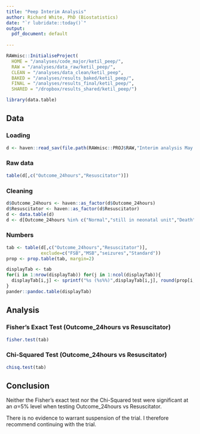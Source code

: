 ```yaml
---
title: "Peep Interim Analysis"
author: Richard White, PhD (Biostatistics)
date: "`r lubridate::today()`"
output:
  pdf_document: default
  
---
```


```r
RAWmisc::InitialiseProject(
  HOME = "/analyses/code_major/ketil_peep/",
  RAW = "/analyses/data_raw/ketil_peep/",
  CLEAN = "/analyses/data_clean/ketil_peep",
  BAKED = "/analyses/results_baked/ketil_peep/",
  FINAL = "/analyses/results_final/ketil_peep/",
  SHARED = "/dropbox/results_shared/ketil_peep/")

library(data.table)
```

## Data
### Loading
```r
d <- haven::read_sav(file.path(RAWmisc::PROJ$RAW,"Interim analysis May 2017.sav"))
```

### Raw data
```r
table(d[,c("Outcome_24hours","Resuscitator")])
```

### Cleaning
```r
d$Outcome_24hours <- haven::as_factor(d$Outcome_24hours)
d$Resuscitator <- haven::as_factor(d$Resuscitator)
d <- data.table(d)
d <- d[Outcome_24hours %in% c("Normal","still in neonatal unit","Death")]
```

### Numbers
```r
tab <- table(d[,c("Outcome_24hours","Resuscitator")],
             exclude=c("FSB","MSB","seizures","Standard"))
prop <- prop.table(tab, margin=2)

displayTab <- tab
for(i in 1:nrow(displayTab)) for(j in 1:ncol(displayTab)){
  displayTab[i,j] <- sprintf("%s (%s%%)",displayTab[i,j], round(prop[i,j]*100))
}
pander::pandoc.table(displayTab)
```

\newpage

## Analysis

### Fisher's Exact Test (Outcome_24hours vs Resuscitator)
```r
fisher.test(tab)
```

### Chi-Squared Test (Outcome_24hours vs Resuscitator)
```r
chisq.test(tab)
```

## Conclusion

Neither the Fisher's exact test nor the Chi-Squared test were significant at an $\alpha$=5% level when testing Outcome_24hours vs Resuscitator.

There is no evidence to warrant suspension of the trial. I therefore recommend continuing with the trial.

